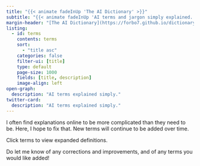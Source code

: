 ```yaml
---
title: "{{< animate fadeInUp 'The AI Dictionary' >}}"
subtitle: "{{< animate fadeInUp 'AI terms and jargon simply explained.' >}}"
margin-header: "[The AI Dictionary](https://forbo7.github.io/dictionary/) © 2023 by [Salman Naqvi](https://forbo7.github.io/about.html) is licensed under [CC BY-NC 4.0](https://creativecommons.org/licenses/by-nc/4.0/?ref=chooser-v1)"
listing:
  - id: terms
    contents: terms
    sort:
      - "title asc"
    categories: false
    filter-ui: [title]
    type: default
    page-size: 1000
    fields: [title, description]
    image-align: left
open-graph:
  description: "AI terms explained simply."
twitter-card:
  description: "AI terms explained simply."
---
```


<!-- TODO: Enable arraws at the bottom of the page to jump to next term. -->

:::{.animate__animated .animate__fadeInUp}
I often find explanations online to be more complicated than they need to be. Here, I hope to fix that. New terms will continue to be added over time.

Click terms to view expanded definitions.

Do let me know of any corrections and improvements, and of any terms you would like added!
:::

:::{#terms .animate__animated .animate__fadeInUp .animate_duration-faster}
:::